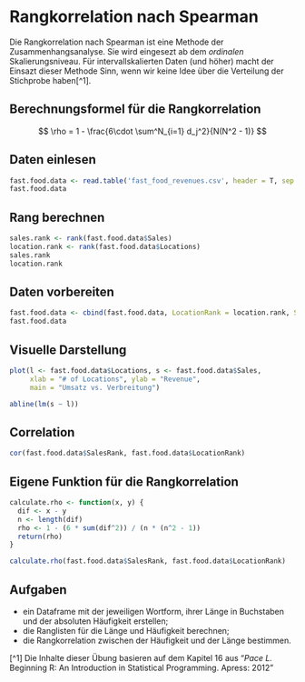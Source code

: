 # Rangkorrelation nach Spearman

Die Rangkorrelation nach Spearman ist eine Methode der Zusammenhangsanalyse. Sie wird eingesezt ab dem _ordinalen_ Skalierungsniveau.
Für intervallskalierten Daten (und höher) macht der Einsazt dieser Methode Sinn, wenn wir keine Idee über die Verteilung der Stichprobe
haben[^1].


## Berechnungsformel für die Rangkorrelation
$$
  \rho = 1 - \frac{6\cdot \sum^N_{i=1} d_j^2}{N(N^2 - 1)}
$$

## Daten einlesen

```r
fast.food.data <- read.table('fast_food_revenues.csv', header = T, sep = ',')
fast.food.data
```

## Rang berechnen
```r

sales.rank <- rank(fast.food.data$Sales)
location.rank <- rank(fast.food.data$Locations)
sales.rank
location.rank
```

## Daten vorbereiten
```r
fast.food.data <- cbind(fast.food.data, LocationRank = location.rank, SalesRank = sales.rank)
fast.food.data
```

## Visuelle Darstellung
```r
plot(l <- fast.food.data$Locations, s <- fast.food.data$Sales,
     xlab = "# of Locations", ylab = "Revenue",
     main = "Umsatz vs. Verbreitung")

abline(lm(s ~ l))
```

## Correlation
```r
cor(fast.food.data$SalesRank, fast.food.data$LocationRank)
```

## Eigene Funktion für die Rangkorrelation
```r

calculate.rho <- function(x, y) {
  dif <- x - y
  n <- length(dif)
  rho <- 1 - (6 * sum(dif^2)) / (n * (n^2 - 1))
  return(rho)
}

calculate.rho(fast.food.data$SalesRank, fast.food.data$LocationRank)
```


## Aufgaben

* ein Dataframe mit der jeweiligen Wortform, ihrer Länge in Buchstaben und der absoluten Häufigkeit erstellen;
* die Ranglisten für die Länge und Häufigkeit berechnen;
* die Rangkorrelation zwischen der Häufigkeit und der Länge bestimmen.

[^1] Die Inhalte dieser Übung basieren auf dem Kapitel 16 aus "_Pace L._ Beginning R: An Introduction in Statistical Programming. Apress: 2012"